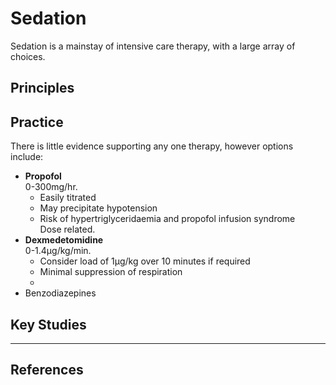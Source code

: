 # Sedation

Sedation is a mainstay of intensive care therapy, with a large array of choices. 

## Principles


## Practice

There is little evidence supporting any one therapy, however options include:

* **Propofol**\
0-300mg/hr.
	* Easily titrated
	* May precipitate hypotension
	* Risk of hypertriglyceridaemia and propofol infusion syndrome\
	Dose related.
* **Dexmedetomidine**\
0-1.4μg/kg/min.
	* Consider load of 1μg/kg over 10 minutes if required
	* Minimal suppression of respiration
	* 
* Benzodiazepines


## Key Studies

---

## References
 